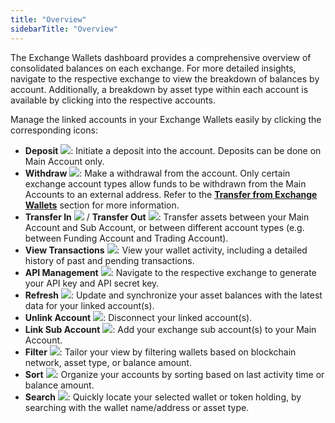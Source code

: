 ```yaml
---
title: "Overview"
sidebarTitle: "Overview"
---
```

The Exchange Wallets dashboard provides a comprehensive overview of consolidated balances on each exchange. For more detailed insights, navigate to the respective exchange to view the breakdown of balances by account. Additionally, a breakdown by asset type within each account is available by clicking into the respective accounts.

Manage the linked accounts in your Exchange Wallets easily by clicking the corresponding icons:

- **Deposit** <img src="/images/exchange-wallet/10.png" className="icon"></img>: Initiate a deposit into the account. Deposits can be done on Main Account only.
- **Withdraw** <img src="/images/exchange-wallet/11.png" className="icon"></img>: Make a withdrawal from the account. Only certain exchange account types allow funds to be withdrawn from the Main Accounts to an external address. Refer to the [**Transfer from Exchange Wallets**](/portal/transfers/from-exchange-wallets) section for more information.
- **Transfer In** <img src="/images/exchange-wallet/12.png" className="icon"></img> / **Transfer Out** <img src="/images/exchange-wallet/13.png" className="icon"></img>: Transfer assets between your Main Account and Sub Account, or between different account types (e.g. between Funding Account and Trading Account).
- **View Transactions** <img src="/images/exchange-wallet/14.png" className="icon"></img>: View your wallet activity, including a detailed history of past and pending transactions.
- **API Management** <img src="/images/exchange-wallet/15.png" className="icon"></img>: Navigate to the respective exchange to generate your API key and API secret key.
- **Refresh** <img src="/images/exchange-wallet/16.png" className="icon"></img>: Update and synchronize your asset balances with the latest data for your linked account(s).
- **Unlink Account** <img src="/images/exchange-wallet/17.png" className="icon"></img>: Disconnect your linked account(s).
- **Link Sub Account** <img src="/images/exchange-wallet/18.png" className="icon"></img>: Add your exchange sub account(s) to your Main Account.
- **Filter** <img src="/images/exchange-wallet/19.png" className="icon"></img>: Tailor your view by filtering wallets based on blockchain network, asset type, or balance amount.
- **Sort** <img src="/images/exchange-wallet/20.png" className="icon"></img>: Organize your accounts by sorting based on last activity time or balance amount.
- **Search** <img src="/images/exchange-wallet/21.png" className="icon"></img>: Quickly locate your selected wallet or token holding, by searching with the wallet name/address or asset type.
